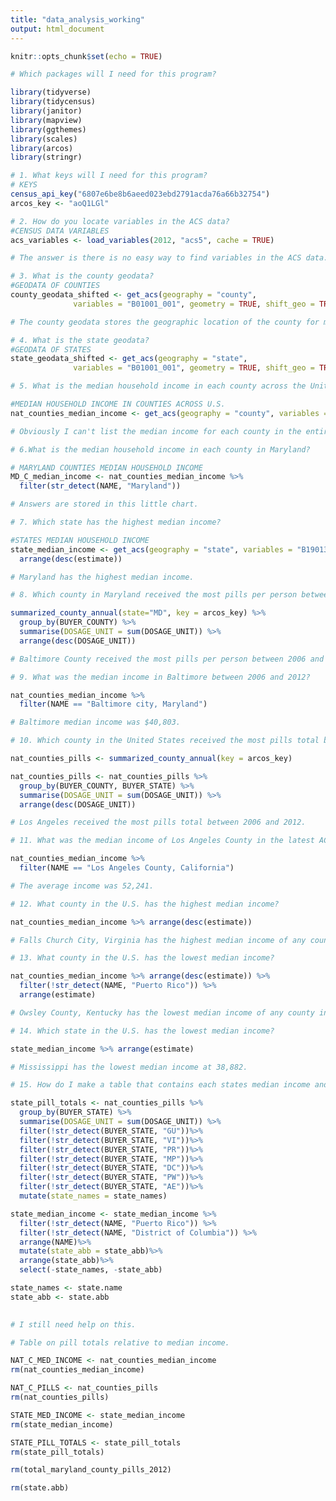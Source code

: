 ```yaml
---
title: "data_analysis_working"
output: html_document
---
```


```r
knitr::opts_chunk$set(echo = TRUE)
```

```r

# Which packages will I need for this program? 

library(tidyverse)
library(tidycensus)
library(janitor)
library(mapview)
library(ggthemes)
library(scales)
library(arcos)
library(stringr)


```

```r

# 1. What keys will I need for this program? 
# KEYS
census_api_key("6807e6be8b6aeed023ebd2791acda76a66b32754")
arcos_key <- "aoQ1LGl"

```

```r

# 2. How do you locate variables in the ACS data? 
#CENSUS DATA VARIABLES 
acs_variables <- load_variables(2012, "acs5", cache = TRUE)

# The answer is there is no easy way to find variables in the ACS data. Search around online or use trial and error. There's your answer, Meghan. 

```

```r

# 3. What is the county geodata?
#GEODATA OF COUNTIES 
county_geodata_shifted <- get_acs(geography = "county",
              variables = "B01001_001", geometry = TRUE, shift_geo = TRUE)

# The county geodata stores the geographic location of the county for mapping and visualization. 

```

```r

# 4. What is the state geodata? 
#GEODATA OF STATES 
state_geodata_shifted <- get_acs(geography = "state",
              variables = "B01001_001", geometry = TRUE, shift_geo = TRUE)

```

```r

# 5. What is the median household income in each county across the United States? 

#MEDIAN HOUSEHOLD INCOME IN COUNTIES ACROSS U.S. 
nat_counties_median_income <- get_acs(geography = "county", variables = c("B19013_001"), survey="acs5", year = 2012)

# Obviously I can't list the median income for each county in the entire country, but I did organize it into this neat little chart. 

```


```r

# 6.What is the median household income in each county in Maryland? 

# MARYLAND COUNTIES MEDIAN HOUSEHOLD INCOME 
MD_C_median_income <- nat_counties_median_income %>%
  filter(str_detect(NAME, "Maryland"))

# Answers are stored in this little chart. 
```

```r

# 7. Which state has the highest median income?

#STATES MEDIAN HOUSEHOLD INCOME 
state_median_income <- get_acs(geography = "state", variables = "B19013_001", year = 2012) %>%
  arrange(desc(estimate))

# Maryland has the highest median income. 
```

```r

# 8. Which county in Maryland received the most pills per person between 2006 and 2012? 

summarized_county_annual(state="MD", key = arcos_key) %>%
  group_by(BUYER_COUNTY) %>%
  summarise(DOSAGE_UNIT = sum(DOSAGE_UNIT)) %>%
  arrange(desc(DOSAGE_UNIT))

# Baltimore County received the most pills per person between 2006 and 2012. 
```

```r

# 9. What was the median income in Baltimore between 2006 and 2012? 

nat_counties_median_income %>%
  filter(NAME == "Baltimore city, Maryland")

# Baltimore median income was $40,803. 

```



```r


# 10. Which county in the United States received the most pills total between 2006 and 2012?

nat_counties_pills <- summarized_county_annual(key = arcos_key) 

nat_counties_pills <- nat_counties_pills %>%
  group_by(BUYER_COUNTY, BUYER_STATE) %>%
  summarise(DOSAGE_UNIT = sum(DOSAGE_UNIT)) %>%
  arrange(desc(DOSAGE_UNIT))

# Los Angeles received the most pills total between 2006 and 2012. 

```

```r

# 11. What was the median income of Los Angeles County in the latest ACS survey? 

nat_counties_median_income %>%
  filter(NAME == "Los Angeles County, California") 

# The average income was 52,241. 
```


```r

# 12. What county in the U.S. has the highest median income? 

nat_counties_median_income %>% arrange(desc(estimate))

# Falls Church City, Virginia has the highest median income of any county in the country at $122,844.

```

```r

# 13. What county in the U.S. has the lowest median income? 

nat_counties_median_income %>% arrange(desc(estimate)) %>%
  filter(!str_detect(NAME, "Puerto Rico")) %>%
  arrange(estimate)

# Owsley County, Kentucky has the lowest median income of any county in the U.S. with a median incoem of $19,624. 

```

```r

# 14. Which state in the U.S. has the lowest median income? 

state_median_income %>% arrange(estimate)

# Mississippi has the lowest median income at 38,882. 
```

```r

# 15. How do I make a table that contains each states median income and pills received? 

state_pill_totals <- nat_counties_pills %>%
  group_by(BUYER_STATE) %>%
  summarise(DOSAGE_UNIT = sum(DOSAGE_UNIT)) %>%
  filter(!str_detect(BUYER_STATE, "GU"))%>%
  filter(!str_detect(BUYER_STATE, "VI"))%>%
  filter(!str_detect(BUYER_STATE, "PR"))%>%
  filter(!str_detect(BUYER_STATE, "MP"))%>%
  filter(!str_detect(BUYER_STATE, "DC"))%>%
  filter(!str_detect(BUYER_STATE, "PW"))%>%
  filter(!str_detect(BUYER_STATE, "AE"))%>%
  mutate(state_names = state_names)

state_median_income <- state_median_income %>%
  filter(!str_detect(NAME, "Puerto Rico")) %>%
  filter(!str_detect(NAME, "District of Columbia")) %>%
  arrange(NAME)%>%
  mutate(state_abb = state_abb)%>%
  arrange(state_abb)%>%
  select(-state_names, -state_abb)

state_names <- state.name
state_abb <- state.abb

  
# I still need help on this. 

```

```r

# Table on pill totals relative to median income. 

NAT_C_MED_INCOME <- nat_counties_median_income
rm(nat_counties_median_income)

NAT_C_PILLS <- nat_counties_pills
rm(nat_counties_pills)

STATE_MED_INCOME <- state_median_income
rm(state_median_income)

STATE_PILL_TOTALS <- state_pill_totals
rm(state_pill_totals)

rm(total_maryland_county_pills_2012)

rm(state.abb)
```
